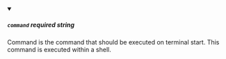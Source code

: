 
<details className="config-field" data-expandable="false" open>
<summary>

##### `command` <span class="config-field-required" data-required="false">required</span> <span class="config-field-type">string</span> <span class="config-field-default"></span>

Command is the command that should be executed on terminal start.
This command is executed within a shell.

</summary>



</details>
